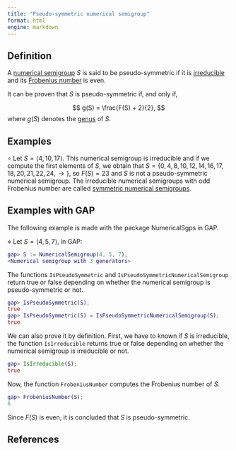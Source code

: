 ```yaml
---
title: "Pseudo-symmetric numerical semigroup"
format: html
engine: markdown
---
```


## Definition

A [numerical semigroup](../Basic-concepts/Numerical-semigroup.qmd) $S$ is said to be pseudo-symmetric if it is [irreducible](NS-irreducible.qmd) and its [Frobenius number](../Basic-concepts/Frobenius-number.qmd) is even.

It can be proven that $S$ is pseudo-symmetric if, and only if,

$$
g(S) = \frac{F(S) + 2}{2},
$$ where $g(S)$ denotes the [genus](../Basic-concepts/Genus.qmd) of $S$.

## Examples

$\circ$ Let $S = \langle 4, 10, 17 \rangle$. This numerical semigroup is irreducible and if we compute the first elements of $S$, we obtain that $S = \{0, 4, 8, 10, 12, 14, 16, 17, 18, 20, 21, 22, 24, \rightarrow \}$, so $F(S) = 23$ and $S$ is not a pseudo-symmetric numerical semigroup. The irreducible numerical semigroups with odd Frobenius number are called [symmetric numerical semigroups](NS-symmetric.qmd).

## Examples with GAP

The following example is made with the package NumericalSgps in GAP.

$\diamond$ Let $S = \langle 4, 5, 7 \rangle$, in GAP:

``` gap
gap> S := NumericalSemigroup(4, 5, 7);
<Numerical semigroup with 3 generators>
```

The functions `IsPseudoSymmetric` and `IsPseudoSymmetricNumericalSemigroup` return true or false depending on whether the numerical semigroup is pseudo-symmetric or not.

``` gap
gap> IsPseudoSymmetric(S);
true
gap> IsPseudoSymmetric(S) = IsPseudoSymmetricNumericalSemigroup(S);
true
```

We can also prove it by definition. First, we have to known if $S$ is irreducible, the function `IsIrreducible` returns true or false depending on whether the numerical semigroup is irreducible or not.

``` gap
gap> IsIrreducible(S);
true
```

Now, the function `FrobeniusNumber` computes the Frobenius number of $S$.

``` gap
gap> FrobeniusNumber(S);
6
```

Since $F(S)$ is even, it is concluded that $S$ is pseudo-symmetric.

## References
